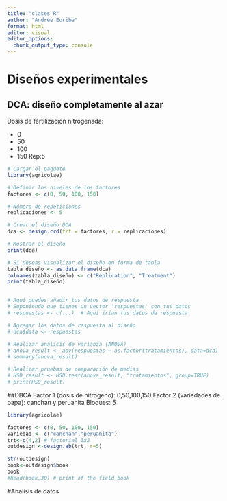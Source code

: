 ```yaml
---
title: "clases R"
author: "Andrée Euribe"
format: html
editor: visual
editor_options: 
  chunk_output_type: console
---
```


# Diseños experimentales

## DCA: diseño completamente al azar

Dosis de fertilización nitrogenada:

- 0
- 50
- 100
- 150
Rep:5

```r
# Cargar el paquete
library(agricolae)

# Definir los niveles de los factores
factores <- c(0, 50, 100, 150)

# Número de repeticiones
replicaciones <- 5

# Crear el diseño DCA
dca <- design.crd(trt = factores, r = replicaciones)

# Mostrar el diseño
print(dca)

# Si deseas visualizar el diseño en forma de tabla
tabla_diseño <- as.data.frame(dca)
colnames(tabla_diseño) <- c("Replication", "Treatment")
print(tabla_diseño)


# Aquí puedes añadir tus datos de respuesta
# Suponiendo que tienes un vector 'respuestas' con tus datos
# respuestas <- c(...)  # Aquí irían tus datos de respuesta

# Agregar los datos de respuesta al diseño
# dca$data <- respuestas

# Realizar análisis de varianza (ANOVA)
# anova_result <- aov(respuestas ~ as.factor(tratamientos), data=dca)
# summary(anova_result)

# Realizar pruebas de comparación de medias
# HSD_result <- HSD.test(anova_result, "tratamientos", group=TRUE)
# print(HSD_result)


```


##DBCA
Factor 1 (dosis de nitrogeno): 0,50,100,150
Factor 2 (variedades de papa): canchan y peruanita
Bloques: 5
```r
library(agricolae)

factores <- c(0, 50, 100, 150)
variedad <- c("canchan","peruanita")
trt<-c(4,2) # factorial 3x2
outdesign <-design.ab(trt, r=5)

str(outdesign)
book<-outdesign$book
book
#head(book,30) # print of the field book
```

#Analisis de datos
